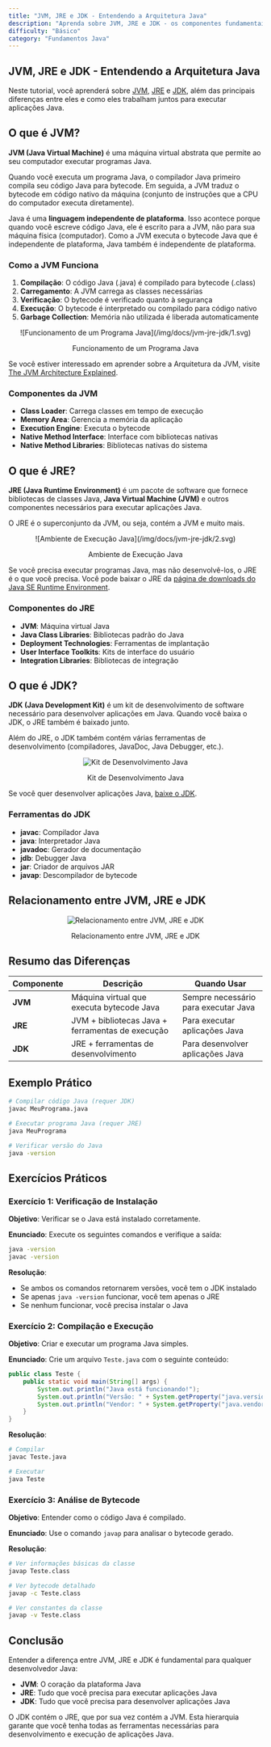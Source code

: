 ```yaml
---
title: "JVM, JRE e JDK - Entendendo a Arquitetura Java"
description: "Aprenda sobre JVM, JRE e JDK - os componentes fundamentais da plataforma Java com explicações detalhadas e exemplos práticos"
difficulty: "Básico"
category: "Fundamentos Java"
---
```


## JVM, JRE e JDK - Entendendo a Arquitetura Java

Neste tutorial, você aprenderá sobre [JVM](#o-que-é-jvm), [JRE](#o-que-é-jre) e [JDK](#o-que-é-jdk), além das principais diferenças entre eles e como eles trabalham juntos para executar aplicações Java.

## O que é JVM?

**JVM (Java Virtual Machine)** é uma máquina virtual abstrata que permite ao seu computador executar programas Java.

Quando você executa um programa Java, o compilador Java primeiro compila seu código Java para bytecode. Em seguida, a JVM traduz o bytecode em código nativo da máquina (conjunto de instruções que a CPU do computador executa diretamente).

Java é uma **linguagem independente de plataforma**. Isso acontece porque quando você escreve código Java, ele é escrito para a JVM, não para sua máquina física (computador). Como a JVM executa o bytecode Java que é independente de plataforma, Java também é independente de plataforma.

### Como a JVM Funciona

1. **Compilação**: O código Java (.java) é compilado para bytecode (.class)
2. **Carregamento**: A JVM carrega as classes necessárias
3. **Verificação**: O bytecode é verificado quanto à segurança
4. **Execução**: O bytecode é interpretado ou compilado para código nativo
5. **Garbage Collection**: Memória não utilizada é liberada automaticamente

<div align="center">
  ![Funcionamento de um Programa Java](/img/docs/jvm-jre-jdk/1.svg)
  <p align="center" className="text-sm text-zinc-500 font-medium">
    Funcionamento de um Programa Java
  </p>
</div>

Se você estiver interessado em aprender sobre a Arquitetura da JVM, visite [The JVM Architecture Explained](https://dzone.com/articles/jvm-architecture-explained).

### Componentes da JVM

- **Class Loader**: Carrega classes em tempo de execução
- **Memory Area**: Gerencia a memória da aplicação
- **Execution Engine**: Executa o bytecode
- **Native Method Interface**: Interface com bibliotecas nativas
- **Native Method Libraries**: Bibliotecas nativas do sistema

## O que é JRE?

**JRE (Java Runtime Environment)** é um pacote de software que fornece bibliotecas de classes Java, **Java Virtual Machine (JVM)** e outros componentes necessários para executar aplicações Java.

O JRE é o superconjunto da JVM, ou seja, contém a JVM e muito mais.

<div align="center">
  ![Ambiente de Execução Java](/img/docs/jvm-jre-jdk/2.svg)
  <p align="center" className="text-sm text-zinc-500 font-medium">
    Ambiente de Execução Java
  </p>
</div>

Se você precisa executar programas Java, mas não desenvolvê-los, o JRE é o que você precisa. Você pode baixar o JRE da [página de downloads do Java SE Runtime Environment](http://www.oracle.com/technetwork/java/javase/downloads/jre8-downloads-2133155.html).

### Componentes do JRE

- **JVM**: Máquina virtual Java
- **Java Class Libraries**: Bibliotecas padrão do Java
- **Deployment Technologies**: Ferramentas de implantação
- **User Interface Toolkits**: Kits de interface do usuário
- **Integration Libraries**: Bibliotecas de integração

## O que é JDK?

**JDK (Java Development Kit)** é um kit de desenvolvimento de software necessário para desenvolver aplicações em Java. Quando você baixa o JDK, o JRE também é baixado junto.

Além do JRE, o JDK também contém várias ferramentas de desenvolvimento (compiladores, JavaDoc, Java Debugger, etc.).

<div align="center"  className="lg:px-36">

![Kit de Desenvolvimento Java](/img/docs/jvm-jre-jdk/3.svg)

<p align="center" className="text-sm text-zinc-500 font-medium">
  Kit de Desenvolvimento Java
</p>

</div>

Se você quer desenvolver aplicações Java, [baixe o JDK](http://www.oracle.com/technetwork/java/javase/downloads/index-jsp-138363.html).

### Ferramentas do JDK

- **javac**: Compilador Java
- **java**: Interpretador Java
- **javadoc**: Gerador de documentação
- **jdb**: Debugger Java
- **jar**: Criador de arquivos JAR
- **javap**: Descompilador de bytecode

## Relacionamento entre JVM, JRE e JDK

<div className="mt-8" />
<div align="center" className="lg:px-36">

![Relacionamento entre JVM, JRE e JDK](/img/docs/jvm-jre-jdk/4.svg)

<p align="center" className="text-sm text-zinc-500 font-medium">
  Relacionamento entre JVM, JRE e JDK
</p>

</div>

## Resumo das Diferenças

| Componente | Descrição                                        | Quando Usar                          |
| ---------- | ------------------------------------------------ | ------------------------------------ |
| **JVM**    | Máquina virtual que executa bytecode Java        | Sempre necessário para executar Java |
| **JRE**    | JVM + bibliotecas Java + ferramentas de execução | Para executar aplicações Java        |
| **JDK**    | JRE + ferramentas de desenvolvimento             | Para desenvolver aplicações Java     |

## Exemplo Prático

```bash
# Compilar código Java (requer JDK)
javac MeuPrograma.java

# Executar programa Java (requer JRE)
java MeuPrograma

# Verificar versão do Java
java -version
```

## Exercícios Práticos

### Exercício 1: Verificação de Instalação

**Objetivo**: Verificar se o Java está instalado corretamente.

**Enunciado**: Execute os seguintes comandos e verifique a saída:

```bash
java -version
javac -version
```

**Resolução**:

- Se ambos os comandos retornarem versões, você tem o JDK instalado
- Se apenas `java -version` funcionar, você tem apenas o JRE
- Se nenhum funcionar, você precisa instalar o Java

### Exercício 2: Compilação e Execução

**Objetivo**: Criar e executar um programa Java simples.

**Enunciado**: Crie um arquivo `Teste.java` com o seguinte conteúdo:

```java
public class Teste {
    public static void main(String[] args) {
        System.out.println("Java está funcionando!");
        System.out.println("Versão: " + System.getProperty("java.version"));
        System.out.println("Vendor: " + System.getProperty("java.vendor"));
    }
}
```

**Resolução**:

```bash
# Compilar
javac Teste.java

# Executar
java Teste
```

### Exercício 3: Análise de Bytecode

**Objetivo**: Entender como o código Java é compilado.

**Enunciado**: Use o comando `javap` para analisar o bytecode gerado.

**Resolução**:

```bash
# Ver informações básicas da classe
javap Teste.class

# Ver bytecode detalhado
javap -c Teste.class

# Ver constantes da classe
javap -v Teste.class
```

## Conclusão

Entender a diferença entre JVM, JRE e JDK é fundamental para qualquer desenvolvedor Java:

- **JVM**: O coração da plataforma Java
- **JRE**: Tudo que você precisa para executar aplicações Java
- **JDK**: Tudo que você precisa para desenvolver aplicações Java

O JDK contém o JRE, que por sua vez contém a JVM. Esta hierarquia garante que você tenha todas as ferramentas necessárias para desenvolvimento e execução de aplicações Java.
